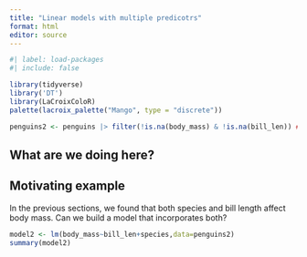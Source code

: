 ```yaml
---
title: "Linear models with multiple predicotrs"
format: html
editor: source
---
```


```r
#| label: load-packages
#| include: false

library(tidyverse)
library('DT')
library(LaCroixColoR)
palette(lacroix_palette("Mango", type = "discrete"))

penguins2 <- penguins |> filter(!is.na(body_mass) & !is.na(bill_len)) ##filter out ones 
```

## What are we doing here?


## Motivating example

In the previous sections, we found that both species and bill length affect body mass. Can we build a model that incorporates both?

```r
model2 <- lm(body_mass~bill_len+species,data=penguins2)
summary(model2)
```
